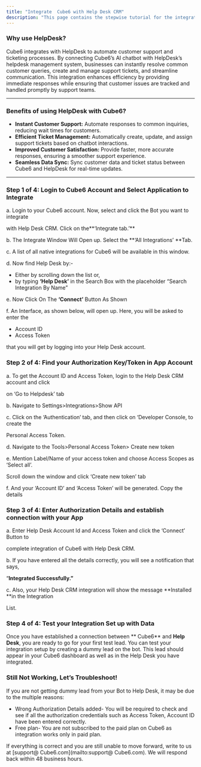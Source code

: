 ```yaml
---
title: "Integrate  Cube6 with Help Desk CRM"
description: "This page contains the stepwise tutorial for the integration with  Cube6"
---
```


### **Why use HelpDesk?**

 Cube6 integrates with HelpDesk to automate customer support and ticketing processes. By connecting  Cube6’s AI chatbot with HelpDesk’s helpdesk management system, businesses can instantly resolve common customer queries, create and manage support tickets, and streamline communication. This integration enhances efficiency by providing immediate responses while ensuring that customer issues are tracked and handled promptly by support teams.

---

### **Benefits of using HelpDesk with  Cube6?**

- **Instant Customer Support:** Automate responses to common inquiries, reducing wait times for customers.
- **Efficient Ticket Management:** Automatically create, update, and assign support tickets based on chatbot interactions.
- **Improved Customer Satisfaction:** Provide faster, more accurate responses, ensuring a smoother support experience.
- **Seamless Data Sync:** Sync customer data and ticket status between  Cube6 and HelpDesk for real-time updates.

---

### **Step 1 of 4: Login to  Cube6 Account and Select Application to Integrate**

a. Login to your  Cube6 account. Now, select and click the Bot you want to integrate

with Help Desk CRM. Click on the**‘Integrate tab.’** 

b. The Integrate Window Will Open up. Select the **‘All Integrations’ **Tab.

c. A list of all native integrations for  Cube6 will be available in this window.

d. Now find Help Desk by:-

- Either by scrolling down the list or,
- by typing **‘Help Desk’** in the Search Box with the placeholder “Search Integration By Name”

e. Now Click On The **‘Connect’** Button As Shown

f. An Interface, as shown below, will open up. Here, you will be asked to enter the

- Account ID
- Access Token

that you will get by logging into your Help Desk account.

### **Step 2 of 4: Find your Authorization Key/Token in App Account**

a. To get the Account ID and Access Token, login to the Help Desk CRM account and click

on ‘Go to Helpdesk’ tab

b. Navigate to Settings\>Integrations\>Show API

c. Click on the ‘Authentication’ tab, and then click on ‘Developer Console, to create the

Personal Access Token.

d. Navigate to the Tools\>Personal Access Token\> Create new token

e. Mention Label/Name of your access token and choose Access Scopes as ‘Select all’.

Scroll down the window and click ‘Create new token’ tab

f. And your ‘Account ID’ and ‘Access Token’ will be generated. Copy the details

### **Step 3 of 4: Enter Authorization Details and establish connection with your App**

a. Enter Help Desk Account Id and Access Token and click the ‘Connect’ Button to

complete integration of  Cube6 with Help Desk CRM.

b. If you have entered all the details correctly, you will see a notification that says,

“**Integrated Successfully.”**

c. Also, your Help Desk CRM integration will show the message **Installed **in the Integration

List.

### **Step 4 of 4: Test your Integration Set up with Data**

Once you have established a connection between ** Cube6** and **Help Desk**, you are ready to go for your first test lead. You can test your integration setup by creating a dummy lead on the bot. This lead should appear in your  Cube6 dashboard as well as in the Help Desk you have integrated.

### **Still Not Working, Let’s Troubleshoot\!**

If you are not getting dummy lead from your Bot to Help Desk, it may be due to the multiple reasons:

- Wrong Authorization Details added- You will be required to check and see if all the authorization credentials such as Access Token, Account ID have been entered correctly.
- Free plan- You are not subscribed to the paid plan on  Cube6 as integration works only in paid plan.

If everything is correct and you are still unable to move forward, write to us at [support@ Cube6.com](mailto:support@ Cube6.com). We will respond back within 48 business hours.
